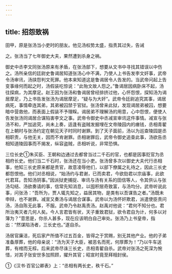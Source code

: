 ```yaml
---
---
---
```

title: 招怨致祸
---



田甲，原是张汤当小吏时的朋友。他见汤权势太盛，指责其过失，告诫

之。张汤当了七年御史大夫，果然遭到杀身之祸。

御史中丞李文同张汤原来有矛盾，在张汤部下，想要从文书中寻找其错误以中伤之。汤所亲信的廷尉史鲁谒居知道张汤心中不满，乃使人上书告发李文奸事，武帝令汤审讯，汤挟怨判文死罪。他本来知道这是鲁谒居令人告发的。当武帝问起上告变事缘何而起之时，汤假装吃惊说：“此殆文故人怨之。”鲁谒居因病卧床不起，汤往探病，为其摩足。赵王因为张汤和鲁谒居曾经排挤过他，心怀怨恨，探知汤为谒居摩足，乃上书告发张汤为谒居摩足，“疑与为大奸”。武帝令廷尉追究其事，谒居病死，事情牵连其弟，其弟被囚禁于官狱。张汤曾来此狱，发现谒居弟被囚，想要暗中营救他，而表面上假装不予理睬。谒居弟不理解汤的用意，心中怨恨，便使人告发张汤同谒居合谋陷害李文之事。武帝令御史中丞减宣审讯这件事情。减宣与张汤不和，严加追究，尚未上奏，适逢有盗贼发掘埋在文帝陵园内的瘗钱，丞相青翟在上朝时与张汤约定在朝见天子时同时谢罪。到了天子面前，汤以为巡查陵园是丞相职责，与他无关，因而不肯谢罪。丞相谢罪后，武帝令御史追查此事，汤欲告丞相知道陵园事而不揭发，纵容盗贼，丞相听说，非常恐惧。

三位长史①朱买臣、王朝和边通过去都曾当过二千石的官，也都是因事贬官为丞相府长史。他们当二千石时，张汤还在当小吏。张汤曾多次以御史大夫代行丞相事，他知三长史原来都是贵官，故意凌辱他们，以部下僚属之礼待之，因此三长史都怨恨他。他们对丞相说，“始汤约与君谢，已而卖君，今欲劾君以宗庙事，此欲代君耳。吾知汤阴事。”因派狱吏捕捉、审讯与汤有关系的田信等人，令其供认与张汤勾结、汤欲奏请的事，信常先知消息，以囤积居奇致富，与汤均分。武帝听说此事，问张汤：“吾所为，贾人辄先知之，益居其物，是类有以吾谋告之者。”汤既未申辩，也不谢罪。减宣又奏汤与谒居合谋事。武帝以为汤怀奸欺君，派遣使臣责问汤，汤自陈无此事，不服。武帝乃令赵禹责汤。赵禹对他说：“君何不知分也。君所治夷灭者几何人矣。今人言君皆有状，天子重致君狱，欲令君自为计，何多以对簿为？”意思是，你杀人甚多，现在应该明白自己审处。张汤乃上书皇帝，指出：“然谋陷汤者，三长史也。”遂自杀。

汤居官廉洁，死后家产所值不过五百金，皆得之于赏赐，别无其他产业。他的子弟准备厚葬，他的母亲说：“汤为天子大臣，被恶名而死，何厚葬为！”乃以牛车送葬，有棺而无椁。后来武帝尽诛三长史，丞相青翟自杀。武帝对张汤之死深为惋惜，对其子张安世多加照顾，擢升其官；昭宣时竟至拜相封侯。

①《汉书·百官公卿表》上：“丞相有两长史，秩千石。”